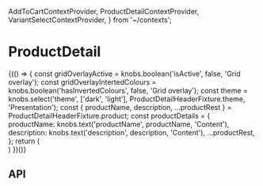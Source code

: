   AddToCartContextProvider,
  ProductDetailContextProvider,
  VariantSelectContextProvider,
} from '~/contexts';

<Meta title="Compositions/ProductDetail" component={ProductDetail} />

# ProductDetail

<Canvas>
  <Story name="Base component">
    {(() => {
      const gridOverlayActive = knobs.boolean('isActive', false, 'Grid overlay');
      const gridOverlayIntertedColours = knobs.boolean('hasInvertedColours', false, 'Grid overlay');
      const theme = knobs.select('theme', ['dark', 'light'], ProductDetailHeaderFixture.theme, 'Presentation');
      const { productName, description, ...productRest } = ProductDetailHeaderFixture.product;
      const productDetails = {
        productName: knobs.text('productName', productName, 'Content'),
        description: knobs.text('description', description, 'Content'),
        ...productRest,
      };
      return (
        <div>
          <GridOverlay isActive={gridOverlayActive} hasInvertedColours={gridOverlayIntertedColours} />
          <AddToCartContextProvider onClick={mockAddToCartButtonOnClick}>
            <ProductDetailContextProvider product={productDetails}>
              <VariantSelectContextProvider variants={ProductDetailHeaderFixture.product.variantOptions}>
                <ProductDetail
                  __asideDetails1={{
                    copy: {
                      eyebrow: MediaWithContentFixture.copy.default.eyebrow,
                      heading: MediaWithContentFixture.copy.default.heading,
                    },
                    definitionListItems: MediaWithContentFixture.definitionList.items,
                    image: MediaWithContentFixture.image.default,
                  }}
                  __asideDetails2={{
                    copy: MediaWithContentFixture.kitList.copy,
                    image: MediaWithContentFixture.image.kit,
                    kitListItems: MediaWithContentFixture.kitList.items,
                  }}
                  breadcrumbs={ProductDetailHeaderFixture.breadcrumbs}
                  className={ProductDetailFixture.className}
                  copy={{
                    productHeader: {
                      addToCart: AddToCartButtonFixture.copy,
                      size: ProductDetailBodyFixture.copy.size,
                      ingredients: ProductDetailBodyFixture.copy.ingredients,
                      upSellProductLabel: ProductDetailBodyFixture.copy.upSellProductLabel,
                    },
                  }}
                  quote={QuoteFixture}
                  relatedProducts={CarouselFixture}
                />
              </VariantSelectContextProvider>
            </ProductDetailContextProvider>
          </AddToCartContextProvider>
        </div>
      )
    })()}
  </Story>
</Canvas>

## API

<ArgsTable of={ProductDetail} />
